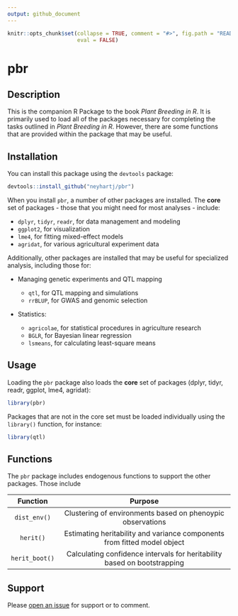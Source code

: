 ```yaml
---
output: github_document
---
```


<!-- README.md is generated from README.Rmd. Please edit that file -->  

```r
knitr::opts_chunk$set(collapse = TRUE, comment = "#>", fig.path = "README-", 
                      eval = FALSE)
```

# pbr

## Description

This is the companion R Package to the book *Plant Breeding in R*. It is primarily used to load all of the packages necessary for completing the tasks outlined in *Plant Breeding in R*. However, there are some functions that are provided within the package that may be useful.

## Installation

You can install this package using the `devtools` package:

```r
devtools::install_github("neyhartj/pbr")
```

When you install `pbr`, a number of other packages are installed. The **core** set of packages - those that you might need for most analyses - include:

- `dplyr`, `tidyr`, `readr`, for data management and modeling
- `ggplot2`, for visualization
- `lme4`, for fitting mixed-effect models
- `agridat`, for various agricultural experiment data

Additionally, other packages are installed that may be useful for specialized analysis, including those for:

- Managing genetic experiments and QTL mapping

    + `qtl`, for QTL mapping and simulations
    + `rrBLUP`, for GWAS and genomic selection
    
- Statistics:

    + `agricolae`, for statistical procedures in agriculture research
    + `BGLR`, for Bayesian linear regression
    + `lsmeans`, for calculating least-square means
    
    
## Usage
  
Loading the `pbr` package also loads the **core** set of packages (dplyr, tidyr, readr, ggplot, lme4, agridat):

```r
library(pbr)
```

Packages that are not in the core set must be loaded individually using the `library()` function, for instance:

```r
library(qtl)
```


## Functions

The `pbr` package includes endogenous functions to support the other packages. Those include

  Function           Purpose
------------------- ---------------------------------------------------------------
  `dist_env()`       Clustering of environments based on phenoypic observations
  `herit()`          Estimating heritability and variance components from fitted model object
  `herit_boot()`     Calculating confidence intervals for heritability based on bootstrapping

## Support

Please [open an issue](https://github.com/neyhartj/pbr/issues/new) for support or to comment.
